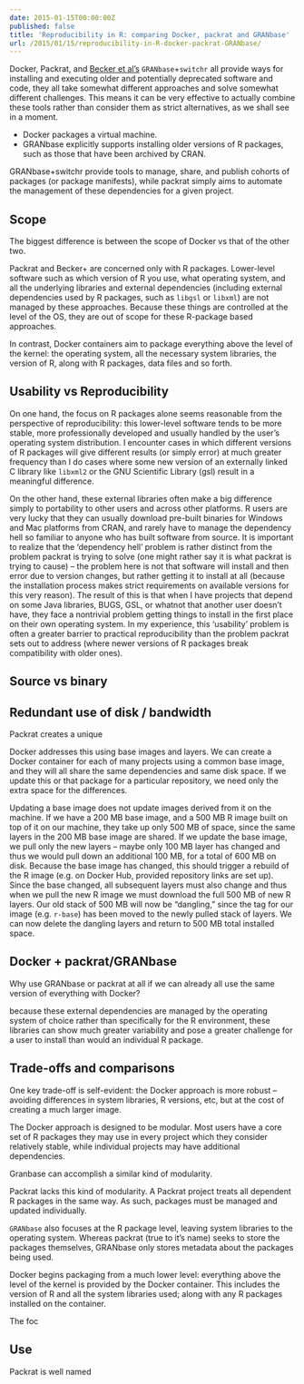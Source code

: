 ```yaml
---
date: 2015-01-15T00:00:00Z
published: false
title: 'Reproducibility in R: comparing Docker, packrat and GRANbase'
url: /2015/01/15/reproducibility-in-R-docker-packrat-GRANbase/
---
```


Docker, Packrat, and [Becker et al's]() `GRANbase`+`switchr` all provide ways for installing and executing older and potentially deprecated software and code, they all take somewhat different approaches and solve somewhat different challenges.  This means it can be very effective to actually combine these tools rather than consider them as strict alternatives, as we shall see in a moment.

- Docker packages a virtual machine.
- GRANbase explicitly supports installing older versions of R packages, such as those that have been archived by CRAN. 

GRANbase+switchr provide tools to manage, share, and publish cohorts of packages (or package manifests), while packrat simply aims to automate the management of these dependencies for a given project.

## Scope ##

The biggest difference is between the scope of Docker vs that of the other two.

Packrat and Becker+ are concerned only with R packages.  Lower-level software such as which version of R you use, what operating system, and all the underlying libraries and external dependencies (including external dependencies used by R packages, such as `libgsl` or `libxml`) are not managed by these approaches.  Because these things are controlled at the level of the OS, they are out of scope for these R-package based approaches.   

In contrast, Docker containers aim to package everything above the level of the kernel: the operating system, all the necessary system libraries, the version of R, along with R packages, data files and so forth.  


## Usability vs Reproducibility

On one hand, the focus on R packages alone seems reasonable from the perspective of reproducibility: this lower-level software tends to be more stable, more professionally developed and usually handled by the user's operating system distribution.  I encounter cases in which different versions of R packages will give different results (or simply error) at much greater frequency than I do cases where some new version of an externally linked C library like `libxml2` or the GNU Scientific Library (gsl) result in a meaningful difference. 

On the other hand, these external libraries often make a big difference simply to portability to other users and across other platforms.  R users are very lucky that they can usually download pre-built binaries for Windows and Mac platforms from CRAN, and rarely have to manage the dependency hell so familiar to anyone who has built software from source.  It is important to realize that the 'dependency hell' problem is rather distinct from the problem packrat is trying to solve (one might rather say it is what packrat is trying to cause) -- the problem here is not that software will install and then error due to version changes, but rather getting it to install at all (because the installation process makes strict requirements on available versions for this very reason).  The result of this is that when I have projects that depend on some Java libraries, BUGS, GSL, or whatnot that another user doesn't have, they face a nontrivial problem getting things to install in the first place on their own operating system.  In my experience, this 'usability' problem is often a greater barrier to practical reproducibility than the problem packrat sets out to address (where newer versions of R packages break compatibility with older ones). 

## Source vs binary

## Redundant use of disk / bandwidth

Packrat creates a unique 

Docker addresses this using base images and layers. We can create a Docker container for each of many projects using a common base image, and they will all share the same dependencies and same disk space.  If we update this or that package for a particular repository, we need only the extra space for the differences.

Updating a base image does not update images derived from it on the machine. If we have a 200 MB base image, and a 500 MB R image built on top of it on our machine, they take up only 500 MB of space, since the same layers in the 200 MB base image are shared.  If we update the base image, we pull only the new layers -- maybe only 100 MB layer has changed and thus we would pull down an additional 100 MB, for a total of 600 MB on disk.  Because the base image has changed, this should trigger a rebuild of the R image (e.g. on Docker Hub, provided repository links are set up).  Since the base changed, all subsequent layers must also change and thus when we pull the new R image we must download the full 500 MB of new R layers.  Our old stack of 500 MB will now be "dangling," since the tag for our image (e.g. `r-base`) has been moved to the newly pulled stack of layers.  We can now delete the dangling layers and return to 500 MB total installed space.  

## Docker + packrat/GRANbase

Why use GRANbase or packrat at all if we can already all use the same version of everything with Docker?  



because these external dependencies are managed by the operating system of choice rather than specifically for the R environment, these libraries can show much greater variability and pose a greater challenge for a user to install than would an individual R package. 



## Trade-offs and comparisons

One key trade-off is self-evident: the Docker approach is more robust -- avoiding differences in system libraries, R versions, etc, but at the cost of creating a much larger image.  

The Docker approach is designed to be modular.  Most users have a core set of R packages they may use in every project which they consider relatively stable, while individual projects may have additional dependencies. 
 
Granbase can accomplish a similar kind of modularity.

Packrat lacks this kind of modularity.  A Packrat project treats all dependent R packages in the same way.  As such, packages must be managed and updated individually. 




`GRANbase` also focuses at the R package level, leaving system libraries to the operating system. Whereas packrat (true to it's name) seeks to store the packages themselves, GRANbase only stores metadata about the packages being used.  

Docker begins packaging from a much lower level: everything above the level of the kernel is provided by the Docker container.  This includes the version of R and all the system libraries used; along with any R packages installed on the container.  


The foc



## Use ##

Packrat is well named
